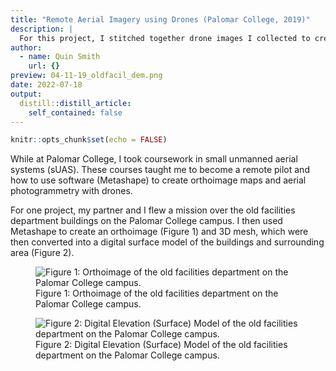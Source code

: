 ```yaml
---
title: "Remote Aerial Imagery using Drones (Palomar College, 2019)"
description: |
  For this project, I stitched together drone images I collected to create a photogrammetric digital surface model and orthomap of the old facilities department at Palomar College.
author:
  - name: Quin Smith
    url: {}
preview: 04-11-19_oldfacil_dem.png
date: 2022-07-18
output:
  distill::distill_article:
    self_contained: false
---
```



```r
knitr::opts_chunk$set(echo = FALSE)
```

While at Palomar College, I took coursework in small unmanned aerial systems (sUAS). These courses taught me to become a remote pilot and how to use software (Metashape) to create orthoimage maps and aerial photogrammetry with drones.

For one project, my partner and I flew a mission over the old facilities department buildings on the Palomar College campus. I then used Metashape to create an orthoimage (Figure 1) and 3D mesh, which were then converted into a digital surface model of the buildings and surrounding area (Figure 2).

![Figure 1: Orthoimage of the old facilities department on the Palomar College campus.](19-04-11_oldfacil_ortho.png)

![Figure 2: Digital Elevation (Surface) Model of the old facilities department on the Palomar College campus.](04-11-19_oldfacil_dem.png)



